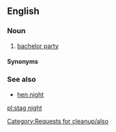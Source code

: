 ==English==

===Noun===
{{en-noun|head=[[stag]] [[night]]}}

# {{lb|en|British}} [[bachelor party]]

====Synonyms====
{{also|Wikisaurus:bachelor party}}[[Category:Requests for cleanup/also]]

===See also===
* [[hen night]]

[[pl:stag night]]